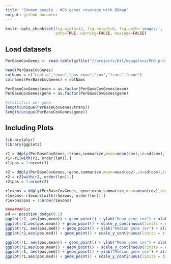 ```yaml
---
title: "SHuman sample - WGS genes coverage with BBmap"
output: github_document
---
```


```r
knitr::opts_chunk$set(fig.width=12, fig.height=8, fig.path='images/',
                      echo=TRUE, warning=FALSE, message=FALSE)
```

## Load datasets

```r
PerBaseCovGenes <- read.table(gzfile("//projects/btl/kgagalova/PHD_projects2/GeneDuplicationTool/data/GenomeAnnotation/SelectedGenesAllGenenome/H.sapiens/BBmap/Homo_sapiens.GRCh38.90.genesFlanking_NA12878_s175forR.bed.gz"), header=FALSE)

head(PerBaseCovGenes)
colNams = c("contig","exon","pos_exon","cov","trans","gene")
colnames(PerBaseCovGenes) = colNams

PerBaseCovGenes$exon = as.factor(PerBaseCovGenes$exon)
PerBaseCovGenes$gene = as.factor(PerBaseCovGenes$gene)

#statistics per gene
length(unique(PerBaseCovGenes$trans))
length(unique(PerBaseCovGenes$gene))
```


## Including Plots
```r

library(plyr)
library(ggplot2)

r1 = ddply(PerBaseCovGenes,~trans,summarize,mean=mean(cov),sd=sd(cov),len=length(cov),med=median(cov))
r1<-r1[with(r1, order(len)),]
r1$pos = 1:nrow(r1)

r2 = ddply(PerBaseCovGenes,~gene,summarize,mean=mean(cov),sd=sd(cov),len=length(cov),med=median(cov))
r2 = r2[with(r2, order(len)),]
r2$pos = 1:nrow(r2)

r1exons = ddply(PerBaseCovGenes, gene~exon,summarize,mean=mean(cov),sd=sd(cov),len=length(cov),med=median(cov))
r1exons<-r1exons[with(r1exons, order(len)),]
r1exons$pos = 1:nrow(r1exons)

#######Plot
pd <- position_dodge(0.1)
ggplot(r2, aes(pos,mean)) + geom_point() + ylab("Mean gene cov") + xlab("Individual gene (sorted len)")
ggplot(r2,aes(pos,mean)) + geom_point() + scale_y_continuous(limits = c(0, 150)) + ylab("Mean gene cov") + xlab("Individual genes (sorted len)")
ggplot(r2, aes(pos,med)) + geom_point() + ylab("Median gene cov") + xlab("Individual gene (sorted len)")
ggplot(r2,aes(pos,med)) + geom_point() + scale_y_continuous(limits = c(0, 150)) + ylab("Median gene cov") + xlab("Individual genes (sorted len)")

ggplot(r1, aes(pos,mean)) + geom_point() + ylab("Mean gene cov") + xlab("Indivisual gene (sorted len)")
ggplot(r1,aes(pos,mean)) + geom_point() + scale_y_continuous(limits = c(0, 150)) + ylab("Mean transcripts cov") + xlab("Individual transcript (sorted len)")
ggplot(r1, aes(pos,med)) + geom_point() + ylab("Median gene cov") + xlab("Indivisual gene (sorted len)")
ggplot(r1,aes(pos,med)) + geom_point() + scale_y_continuous(limits = c(0, 150)) + ylab("Median transcripts cov") + xlab("Individual transcript (sorted len)")


```
